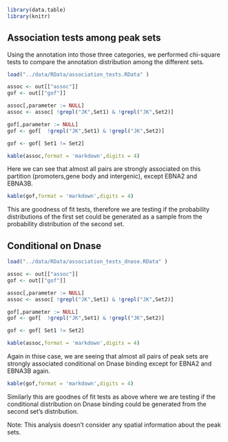 

```r

library(data.table)
library(knitr)

```

## Association tests among peak sets


Using the annotation into those three categories, we performed
chi-square tests to compare the annotation distribution among the
different sets.

```r

load("../data/RData/association_tests.RData" )

assoc <- out[["assoc"]]
gof <- out[["gof"]]

assoc[,parameter := NULL]
assoc <- assoc[ !grepl("JK",Set1) & !grepl("JK",Set2)]

gof[,parameter := NULL]
gof <- gof[  !grepl("JK",Set1) & !grepl("JK",Set2)]

gof <- gof[ Set1 != Set2]

```

```r

kable(assoc,format = 'markdown',digits = 4)

```

Here we can see that almost all pairs are strongly associated on this
partition (promoters,gene body and intergenic), except EBNA2 and
EBNA3B.


```r

kable(gof,format = 'markdown',digits = 4)

```

This are goodness of fit tests, therefore we are testing if the
probability distributions of the first set could be generated as a
sample from the probability distribution of the second set.

## Conditional on Dnase

```r

load("../data/RData/association_tests_dnase.RData" )

assoc <- out[["assoc"]]
gof <- out[["gof"]]

assoc[,parameter := NULL]
assoc <- assoc[ !grepl("JK",Set1) & !grepl("JK",Set2)]

gof[,parameter := NULL]
gof <- gof[  !grepl("JK",Set1) & !grepl("JK",Set2)]

gof <- gof[ Set1 != Set2]

```

```r

kable(assoc,format = 'markdown',digits = 4)

```

Again in thise case, we are seeing that almost all pairs of peak
sets are strongly associated conditional on Dnase binding except for
EBNA2 and EBNA3B again.


```r

kable(gof,format = 'markdown',digits = 4)

```

Similarly this are goodnes of fit tests as above where we are testing
if the conditional distribution on Dnase binding could be generated
from the second set's distribution.


Note: This analysis doesn't consider any spatial information about the
peak sets.

